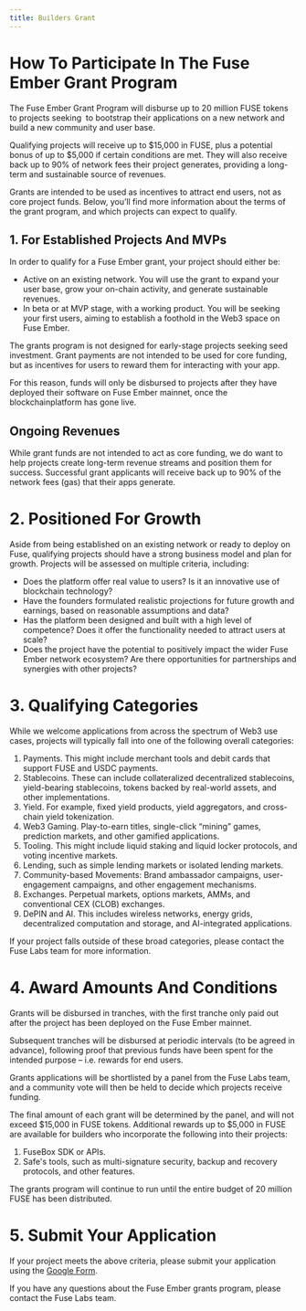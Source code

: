 ```yaml
---
title: Builders Grant
---
```


# How To Participate In The Fuse Ember Grant Program

The Fuse Ember Grant Program will disburse up to 20 million FUSE tokens to projects seeking  to bootstrap their applications on a new network and build a new community and user base.

Qualifying projects will receive up to $15,000 in FUSE, plus a potential bonus of up to $5,000 if certain conditions are met. They will also receive back up to 90% of network fees their project generates, providing a long-term and sustainable source of revenues.

Grants are intended to be used as incentives to attract end users, not as core project funds. Below, you’ll find more information about the terms of the grant program, and which projects can expect to qualify.

## 1. For Established Projects And MVPs

In order to qualify for a Fuse Ember grant, your project should either be:

* Active on an existing network. You will use the grant to expand your user base, grow your on-chain activity, and generate sustainable revenues.
* In beta or at MVP stage, with a working product. You will be seeking your first users, aiming to establish a foothold in the Web3 space on Fuse Ember.


The grants program is not designed for early-stage projects seeking seed investment. Grant payments are not intended to be used for core funding, but as incentives for users to reward them for interacting with your app.

For this reason, funds will only be disbursed to projects after they have deployed their software on Fuse Ember mainnet, once the blockchainplatform has gone live.

## Ongoing Revenues

While grant funds are not intended to act as core funding, we do want to help projects create long-term revenue streams and position them for success. Successful grant applicants will receive back up to 90% of the network fees (gas) that their apps generate.

# 2. Positioned For Growth

Aside from being established on an existing network or ready to deploy on Fuse, qualifying projects should have a strong business model and plan for growth. Projects will be assessed on multiple criteria, including:

* Does the platform offer real value to users? Is it an innovative use of blockchain technology?
* Have the founders formulated realistic projections for future growth and earnings, based on reasonable assumptions and data?
* Has the platform been designed and built with a high level of competence? Does it offer the functionality needed to attract users at scale?
* Does the project have the potential to positively impact the wider Fuse Ember network ecosystem? Are there opportunities for partnerships and synergies with other projects?

# 3. Qualifying Categories

While we welcome applications from across the spectrum of Web3 use cases, projects will typically fall into one of the following overall categories:

1. Payments. This might include merchant tools and debit cards that support FUSE and USDC payments.
2. Stablecoins. These can include collateralized decentralized stablecoins, yield-bearing stablecoins, tokens backed by real-world assets, and other implementations.
3. Yield. For example, fixed yield products, yield aggregators, and cross-chain yield tokenization.
4. Web3 Gaming. Play-to-earn titles, single-click “mining” games, prediction markets, and other gamified applications.
5. Tooling. This might include liquid staking and liquid locker protocols, and voting incentive markets.
6. Lending, such as simple lending markets or isolated lending markets.
7. Community-based Movements: Brand ambassador campaigns, user-engagement campaigns, and other engagement mechanisms.
8. Exchanges. Perpetual markets, options markets, AMMs, and conventional CEX (CLOB) exchanges.
9. DePIN and AI. This includes wireless networks, energy grids, decentralized computation and storage, and AI-integrated applications.


If your project falls outside of these broad categories, please contact the Fuse Labs team for more information.

# 4. Award Amounts And Conditions

Grants will be disbursed in tranches, with the first tranche only paid out after the project has been deployed on the Fuse Ember mainnet.

Subsequent tranches will be disbursed at periodic intervals (to be agreed in advance), following proof that previous funds have been spent for the intended purpose – i.e. rewards for end users.

Grants applications will be shortlisted by a panel from the Fuse Labs team, and a community vote will then be held to decide which projects receive funding. 

The final amount of each grant will be determined by the panel, and will not exceed $15,000 in FUSE tokens. Additional rewards up to $5,000 in FUSE are available for builders who incorporate the following into their projects:

1. FuseBox SDK or APIs.
2. Safe's tools, such as multi-signature security, backup and recovery protocols, and other features.


The grants program will continue to run until the entire budget of 20 million FUSE has been distributed.

# 5. Submit Your Application

If your project meets the above criteria, please submit your application using the [Google Form](https://docs.google.com/forms/d/e/1FAIpQLServsLcjBhksX0bGXsE9jwf8qixP4HlKq2jEiJmwEjFxPxX8w/viewform).

If you have any questions about the Fuse Ember grants program, please contact the Fuse Labs team.
